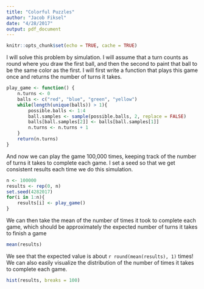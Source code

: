 ```yaml
---
title: "Colorful Puzzles"
author: "Jacob Fiksel"
date: "4/28/2017"
output: pdf_document
---
```


```r
knitr::opts_chunk$set(echo = TRUE, cache = TRUE)
```

I will solve this problem by simulation. I will assume that a turn counts as round where you draw the first ball, and then the second to paint that ball to be the same color as the first. I will first write a function that plays this game once and returns the number of turns it takes.

```r
play_game <- function() {
    n.turns <- 0
    balls <- c("red", "blue", "green", "yellow")
    while(length(unique(balls)) > 1){
        possible.balls <- 1:4
        ball.samples <- sample(possible.balls, 2, replace = FALSE)
        balls[ball.samples[2]] <- balls[ball.samples[1]]
        n.turns <- n.turns + 1
    }
    return(n.turns)
}
```

And now we can play the game 100,000 times, keeping track of the number of turns it takes to complete each game. I set a seed so that we get consistent results each time we do this simulation.

```r
n <- 100000
results <- rep(0, n)
set.seed(4282017)
for(i in 1:n){
    results[i] <- play_game()
}
```

We can then take the mean of the number of times it took to complete each game, which should be approximately the expected number of turns it takes to finish a game

```r
mean(results)
```

We see that the expected value is about `r round(mean(results), 1)` times! We can also easily visualize the distribution of the number of times it takes to complete each game.

```r
hist(results, breaks = 100)
```